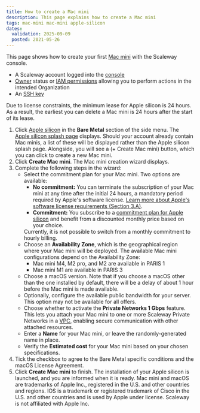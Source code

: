 ```yaml
---
title: How to create a Mac mini
description: This page explains how to create a Mac mini
tags: mac-mini mac-mini apple-silicon
dates:
  validation: 2025-09-09
  posted: 2021-05-26
---
```



This page shows how to create your first [Mac mini](/apple-silicon/concepts/#mac-mini) with the Scaleway console.

<Requirements />

- A Scaleway account logged into the [console](https://console.scaleway.com)
- [Owner](/iam/concepts/#owner) status or [IAM permissions](/iam/concepts/#permission) allowing you to perform actions in the intended Organization
- An [SSH key](/organizations-and-projects/how-to/create-ssh-key/)

<Message type="important">
  Due to license constraints, the minimum lease for Apple silicon is 24 hours. As a result, the earliest you can delete a Mac mini is 24 hours after the start of its lease.
</Message>

1. Click [Apple silicon](https://console.scaleway.com/asaas/servers) in the **Bare Metal** section of the side menu. The [Apple silicon splash page](https://console.scaleway.com/asaas/servers) displays.
    <Message type="note">
      Should your account already contain Mac minis, a list of these will be displayed rather than the Apple silicon splash page.
      Alongside, you will see a (+ Create Mac mini) button, which you can click to create a new Mac mini.
    </Message>
2. Click **Create Mac mini**. The Mac mini creation wizard displays.
3. Complete the following steps in the wizard:
    - Select the commitment plan for your Mac mini. Two options are available:
       - **No commitment:** You can terminate the subscription of your Mac mini at any time after the initial 24 hours, a mandatory period required by Apple's software license. [Learn more about Apple's software license requirements (Section 3.A)](https://www.apple.com/legal/sla/docs/macOSSequoia.pdf).
       - **Commitment:** You subscribe to a [commitment plan for Apple silicon](/apple-silicon/concepts/#commitment-plan) and benefit from a discounted monthly price based on your choice.
      <Message type="important">
        Currently, it is not possible to switch from a monthly commitment to hourly billing.
      </Message>
    - Choose an **Availability Zone**, which is the geographical region where your Mac mini will be deployed. The available Mac mini configurations depend on the Availability Zone:
      - Mac mini M4, M2 pro, and M2 are available in PARIS 1
      - Mac mini M1 are available in PARIS 3
    - Choose a macOS version. Note that if you choose a macOS other than the one installed by default, there will be a delay of about 1 hour before the Mac mini is made available.
    - Optionally, configure the available public bandwidth for your server. This option may not be available for all offers.
    - Choose whether to activate the **Private Networks 1 Gbps** feature. This lets you attach your Mac mini to one or more Scaleway Private Networks in a [VPC](/vpc/), enabling secure communication with other attached resources.
    - Enter a **Name** for your Mac mini, or leave the randomly-generated name in place.
    - Verify the **Estimated cost** for your Mac mini based on your chosen specifications.
4. Tick the checkbox to agree to the Bare Metal specific conditions and the macOS License Agreement.
5. Click **Create Mac mini** to finish. The installation of your Apple silicon is launched, and you are informed when it is ready.
    <Message type="note">
      Mac mini and macOS are trademarks of Apple Inc., registered in the U.S. and other countries and regions. IOS is a trademark or registered trademark of Cisco in the U.S. and other countries and is used by Apple under license. Scaleway is not affiliated with Apple Inc.
    </Message>